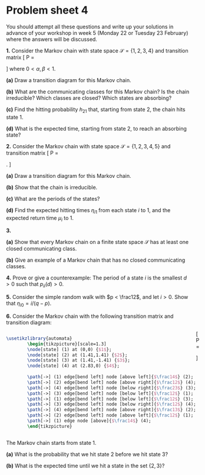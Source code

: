 # Problem sheet 4  {.unnumbered #P04}


<!--
<style>
.fold-btn { 
  float: right; 
  margin: -12px 0 0 0;
}
</style>

<script type="text/javascript">
$(document).ready(function() {
  $folds = $(".myanswers");
  $folds.wrapInner("<div class=\"fold-blck\">"); // wrap a div container around content
  $folds.prepend("<button class=\"fold-btn\">Show solution</button>");  // add a button
  $(".fold-blck").toggle();  // fold all blocks
  $(".fold-btn").on("click", function() {  // add onClick event
    $(this).text($(this).text() === "Hide solution" ? "Show solution" : "Hide solution");  // if the text equals "Fold", change it to "Unfold"or else to "Fold" 
    $(this).next(".fold-blck").toggle("linear");  // "swing" is the default easing function. This can be further customized in its speed or the overall animation itself.
  })
});
</script>
-->




<style>
.myanswers { 
display: none !important;
}
</style>


\commfalse



::: {.mysummary}
You should attempt all these questions and write up your solutions in advance of your workshop in week 5 (Monday 22 or Tuesday 23 February) where the answers will be discussed.
:::



::::: {.myq}
**1.** Consider the Markov chain with state space $\mathcal S = \{1,2,3,4\}$ and transition matrix
\[ \mathsf P = \begin{pmatrix} 1 & 0 & 0 & 0 \\
1-\alpha & 0 & \alpha & 0 \\
0 & \beta & 0 & 1-\beta \\
0 & 0 & 0 & 1 \end{pmatrix}   \]
where $0 < \alpha, \beta < 1$.

:::: {.subq}
**(a)** Draw a transition diagram for this Markov chain.

::: {.myanswers data-latex=""}
*Solution.* 

```tikz
\usetikzlibrary{automata}
		\begin{tikzpicture}[shorten >=1pt,scale=1.2]
		\node[state] (1) at (0,0) {$1$};
		\node[state] (2) at (2,0) {$2$};
		\node[state] (3) at (4,0) {$3$};
		\node[state] (4) at (6,0) {$4$};
		
		\path[->] (2) edge node [above] {$1-\alpha$} (1);
		\path[->] (2) edge [bend left] node [above] {$\alpha$} (3);
        \path[->] (3) edge [bend left] node [below] {$\beta$} (2);
		\path[->] (3) edge node [above] {$1-\beta$} (4);
		
		\path[->] (1) edge [loop left]  node [left] {$1$} ();
		\path[->] (4) edge [loop right] node [right] {$1$} ();
		\end{tikzpicture}
```
:::
::::

:::: {.subq}
**(b)** What are the communicating classes for this Markov chain? Is the chain irreducible? Which classes are closed? Which states are absorbing?

::: {.myanswers data-latex=""}
*Solution.* 	Clearly $\{1\}$ and $\{4\}$ are closed communicating classes, so $1$ and $4$ are absorbing states. The other class, $\{2,3\}$ is not closed. Because there are multiple classes, the chain is not irreducible.
:::
::::

:::: {.subq}
**(c)** Find the hitting probability $h_{21}$ that, starting from state 2, the chain hits state 1.

::: {.myanswers data-latex=""}
*Solution.* 	It's clear that $h_{11} = 1$ and $h_{41} = 0$. Then, by conditioning on the first step, we have
	\begin{gather*}
	h_{21} = \alpha h_{31} + (1-\alpha) h_{11} = \alpha h_{31} + 1 - \alpha \\
	h_{31} = \beta h_{21} + (1-\beta) h_{41} = \beta h_{21} .
	\end{gather*}
	Substituting the second equation into the first, we get $h_{21} = \alpha\beta h_{21} + 1 - \alpha$, so
	\[ h_{21} = \frac{1-\alpha}{1-\alpha\beta}  . \]
:::
::::

:::: {.subq}
**(d)** What is the expected time, starting from state 2, to reach an absorbing state?

::: {.myanswers data-latex=""}
*Solution.* Let's write $A = \{1,4\}$ for the absorbing states, and $\eta_{iA}$ for the time to reach an absorbing state starting from state $i$. Clearly $\eta_{1A} = \eta_{4A} = 0$. By conditioning on the first step, we have
	\begin{gather*}
	\eta_{2A} = 1 + \alpha \eta_{3A} + (1-\alpha) \eta_{1A} = 1 + \alpha \eta_{3A}  \\
	\eta_{3A} = 1 + \beta \eta_{2A} + (1-\beta) \eta_{4A} = 1+\beta \eta_{2A} .
	\end{gather*}
	Substituting the second equation into the first gives
	$\eta_{2A}= 1 + \alpha + \alpha\beta \eta_{2A}$, so
	\[ \eta_{2A} = \frac{1+\alpha}{1-\alpha\beta}  . \]
:::
::::
:::::

::::: {.myq}
**2.**
Consider the Markov chain with state space $\mathcal S = \{1,2,3,4,5\}$ and transition matrix
\[ \mathsf P = \begin{pmatrix} 0 & \frac13 & \frac23 & 0 & 0 \\
				0 & 0 & 0 & \frac14 & \frac34 \\
				0 & 0 & 0 & \frac14 & \frac34 \\
				1 & 0 & 0 & 0 & 0 \\
				1 & 0 & 0 & 0 & 0 \end{pmatrix} . \]

:::: {.subq}
**(a)** Draw a transition diagram for this Markov chain.

::: {.myanswers data-latex=""}
*Solution.* 

```tikz
\usetikzlibrary{automata}
	\begin{tikzpicture}[shorten >=1pt,scale=1.8]
	\node[state] (2) at (0,2) {$2$};
	\node[state] (4) at (2,2) {$4$};
	\node[state] (5) at (0,0) {$5$};
	\node[state] (3) at (2,0) {$3$};
	\node[state] (1) at (1,1) {$1$};
	
	\path[->] (2) edge node [above]{$\frac14$} (4);
	\path[->] (2) edge node [left]{$\frac34$} (5);
	\path[->] (4) edge node [below right]{$1$} (1);
	\path[->] (3) edge node [right]{$\frac14$} (4);
	\path[->] (3) edge node [below]{$\frac34$} (5);
	\path[->] (5) edge node [above left]{$1$} (1);
	\path[->] (1) edge node [above right]{$\frac13$} (2);
	\path[->] (1) edge node [below left]{$\frac23$} (3);
	\end{tikzpicture}
```
:::
::::

:::: {.subq}
**(b)** Show that the chain is irreducible.

::: {.myanswers data-latex=""}
*Solution.* We have paths $1 \to 2 \to 4 \to 1$ and $1 \to 3 \to 5 \to 1$, so every state communicates with state 1, and by transitivity every state communicates with every other state.
:::
::::

:::: {.subq}
**(c)** What are the periods of the states?

::: {.myanswers data-latex=""}
*Solution.* Any path from $1$ to $1$ goes $1 \to \{2 \text{ or }3\} \to \{4 \text{ or }5\} \to 1$. So $p_{11}^{(n)} > 0$ if and only if $n$ is a multiple of $3$. So state $1$ has period $d_1 = 3$. Because the chain is irreducible, all other states have period $3$ too.
:::
::::

:::: {.subq}
**(d)** Find the expected hitting times $\eta_{i1}$ from each state $i$ to 1, and the expected return time $\mu_i$ to 1.

::: {.myanswers data-latex=""}
*Solution.* We could do this through a traditional conditioning on the first step argument. But in fact, the cyclic structure $1 \to \{2 \text{ or }3\} \to \{4 \text{ or }5\} \to 1$ makes it immediately clear that $\eta_11 = 0$, $\eta_{41}=\eta_{51} = 1$, $\eta_{21} = \eta_{31} = 2$, and $\mu_1 = 3$.
:::
::::
:::::


::::: {.myq}
**3.**

:::: {.subq}
**(a)** Show that every Markov chain on a finite state space $\mathcal S$ has at least one closed communicating class.

::: {.myanswers data-latex=""}
*Solution.* For communicating classes $C,D$, let's write $C \to D$ if there is an $i \in C$ and $j \in D$ with $i \to j$. Note that we can't have both $C \to D$ and $D \to C$ if $C$ and $D$ are distinct classes. This is because there would be $i_1, j_2 \in C$ and $j_1, i_2 \in D$ such that $i_1 \to j_1 \to i_2 \to j_2 \to i_1$, so they would be the same class. Let's also note that there are a finite number of classes $m$.
		
Pick a class $C_1$. If $C_1$ is closed, we are done; otherwise $C_1 \to C_2$ for some other class $C_2$. If $C_2$ is closed, we are done; otherwise $C_2 \to C_3$ for some class $C_3$ different to $C_1$ and $C_2$. (It can't be $C_1$ by the argument above.) We repeat: if $C_k$ is closed, we are done; otherwise there's a new class $C_{k+1}$ with $C_k \to C_{k+1}$. We eventually find a closed class: we either terminate before step $m$ at a closed class, or otherwise $C_m$ must be closed, as none of the previous $m-1$ classes can be accessible from it, by our earlier argument.
:::
::::

:::: {.subq}
**(b)** Give an example of a Markov chain that has no closed communicating classes.

::: {.myanswers data-latex=""}
*Solution.* By part (a), the state space must be infinite. Here's one example: take $\mathcal S = \mathbb Z$, and $X_{n+1} = X_n + 1$ with probability 1, so the Markov chain just marches up and up. There are no states $i$ and $j$ such that $i \leftrightarrow j$ (except for states communicating with themselves) so each state is a separate class. But clearly there is no absorbing state.
:::
::::
:::::

:::: {.myq}
**4.** Prove or give a counterexample: The period of a state $i$ is the smallest $d > 0$ such that $p_{ii}(d) > 0$.

::: {.myanswers data-latex=""}
*Solution.* The statement is not true. Here's one counterexample:

```tikz
\usetikzlibrary{automata}
		\begin{tikzpicture}[scale=1.2]
		\node[state] (4) at (2.83,0) {A};
		\node[state] (5) at (4.83,0) {$0$};
		\node[state] (6) at (6.56,1) {B};
		\node[state] (7) at (6.56,-1) {C};
    \path[->] (4) edge[bend right] node [below]{$1$} (5);
    \path[->] (5) edge[bend right] node [above]{$\tfrac12$} (4);
    \path[->] (5) edge node [above left]{$\tfrac12$} (6);
    \path[->] (6) edge node [right]{$1$} (7);
    \path[->] (7) edge node [below left]{$1$} (5);
		\end{tikzpicture}
```

We see that $p_{00} = p_{00}(1) = 0$, but $p_{00}(2) = \frac12 > 0$ (going via A) and $p_{00}(3) = \frac12 > 0$ (going via B and C). Hence $d_0 \leq \text{gcd}\{2,3\} = 1$, so $d_0 = 1$, contradicting the statement in the question.
:::
::::

:::: {.myq}
**5.** Consider the simple random walk with $p < \frac12$, and let $i > 0$. Show that
$\eta_{i0} = i/(q-p)$.

::: {.myanswers data-latex=""}
*Solution.* By conditioning on the first step, we have
\[ \eta_{i0} = 1 + p\eta_{i+1\,0} + q\eta_{i-1\,0} . \]
Either by solving this linear difference equation directly or by remembering the solution from when we did expected duration of the gambler's ruin, the general solution is
\[ \eta_{i0} = A + B\rho^i + \frac{i}{q-p} , \]
where $\rho = q/p > 0$.

We have one initial condition $\eta_{00} = 0$ (since we're "already there"). This gives $0 = A + B$, so we have
\[ \eta_{i0} = -B + B\rho^i + \frac{i}{q-p} = B(\rho^i - 1) + \frac{i}{q-p} . \]

We now have to use the principle of the minimum non-negative solution. Since $\rho > 1$, we also have $\rho^i - 1 > 0$. Hence $B$ must be non-negative, to ensure the whole solution is  non-negative, but we want $B$ to be as small as possible, to ensure minimality. Hence we must have $B = 0$, finally giving the solution
\[ \eta_{i0} = \frac{i}{q-p} \]
as desired.
:::
::::

::::: {.myq}
**6.** Consider the Markov chain with the following transition matrix and transition diagram:

::::: {style="display: flex;"}
::: {}
```tikz
\usetikzlibrary{automata}
		\begin{tikzpicture}[scale=1.3]
		\node[state] (1) at (0,0) {$1$};
		\node[state] (2) at (1.41,1.41) {$2$};
		\node[state] (3) at (1.41,-1.41) {$3$};
		\node[state] (4) at (2.83,0) {$4$};
		
		\path[->] (1) edge[bend left] node [above left]{$\frac14$} (2);
		\path[->] (2) edge[bend left] node [above right]{$\frac12$} (4);
		\path[->] (4) edge[bend left] node [below right]{$\frac23$} (3);
		\path[->] (3) edge[bend left] node [below left]{$\frac12$} (1);
		\path[->] (1) edge[bend left] node [below left]{$\frac12$} (3);
		\path[->] (3) edge[bend left] node [below right]{$\frac12$} (4);
		\path[->] (4) edge[bend left] node [above right]{$\frac13$} (2);
		\path[->] (2) edge[bend left] node [above left]{$\frac12$} (1);
		\path[->] (1) edge node [above]{$\frac14$} (4);
		\end{tikzpicture}
```
:::

::: {}
\[ \mathsf P = \begin{pmatrix} 0 & \frac14 & \frac12 & \frac14 \\
               \frac12 & 0& 0& \frac12 \\
               \frac12 & 0& 0& \frac12 \\
               0 & \frac13 & \frac23 & 0 \end{pmatrix} \]
:::
::::

The Markov chain starts from state 1.

:::: {.subq}
**(a)** What is the probability that we hit state 2 before we hit state 3?

::: {.myanswers data-latex=""}
*Solution.* Write $k_i$ for the probability we hit state 2 before state 3 starting from $i$. Then clearly $k_2 = 1$ (since we've hit 2 first) and $k_3 = 0$ (since we've hit 3 first). Further, by conditioning on the first step, $k_4 = \frac13 k_2 + \frac23 k_3 = \frac13$, and
\[ k_1 = \tfrac14 k_2 + \tfrac12k_3 + \tfrac14 k_4   = \tfrac14 + \tfrac14 k_4 = \tfrac14 + \tfrac14\tfrac13 = \tfrac13 . \]
The desired solution is $k_1 = \frac13$.
:::
::::

:::: {.subq}
**(b)** What is the expected time until we hit a state in the set $\{2,3\}$?

::: {.myanswers data-latex=""}
*Solution.* Let $A = \{2,3\}$, and $\eta_{iA}$ be the expected time until hitting the first of states $2$ and $3$ starting from $i$. Clearly $\eta_{2A} = \eta_{3A} = 0$. By conditioning on the first step, $\eta_{4A} = 1+ \frac13 \eta_{2A} + \frac23 \eta_{3A} = 1$, and
\[ \eta_{1A} = 1 + \tfrac14 \eta_{2A} + \tfrac12\eta_{3A} + \tfrac14 \eta_{4A} = 1 + \tfrac14 = \tfrac54 .        \]
The desired solution is $\eta_{1A} = \tfrac54$.
:::
::::
:::::



